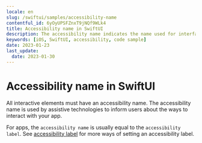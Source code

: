 ```yaml
---
locale: en
slug: /swiftui/samples/accessibility-name
contentful_id: 6yOyUPSFZnxT9jNQf9WLk4
title: Accessibility name in SwiftUI
description: The accessibility name indicates the name used for interface elements by assistive technologies.
keywords: [iOS, SwiftUI, accessibility, code sample]
date: 2023-01-23
last_update:
  date: 2023-01-30
---
```


# Accessibility name in SwiftUI

All interactive elements must have an accessibility name. The accessibility name is used by assistive technologies to inform users about the ways to interact with your app.

For apps, the `accessibility name` is usually equal to the `accessibility label`. See [accessibility label](https://github.com/appt-org/accessibility-code-examples/blob/main/accessibility-label.md) for more ways of setting an accessibility label.

<CodeSample id="accessibility-name" platform="swiftui" locale="en"/>
